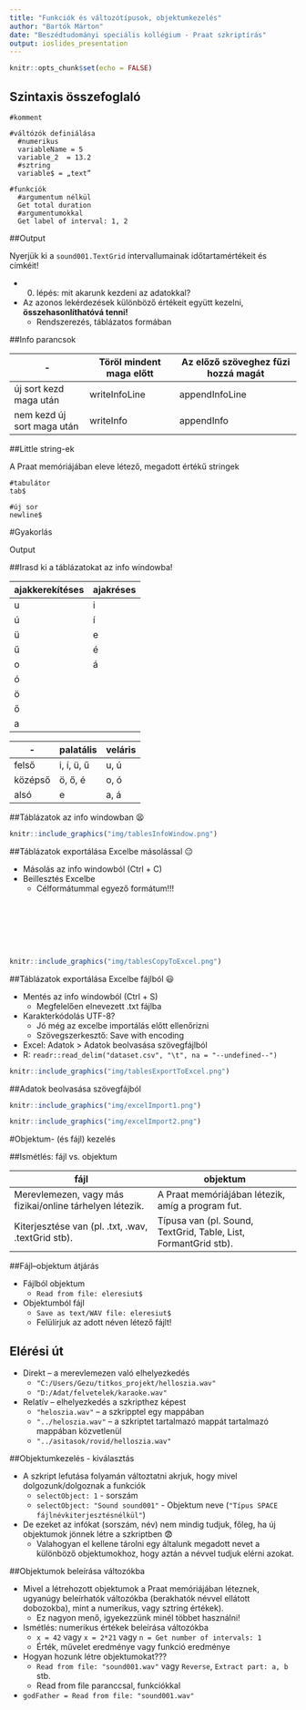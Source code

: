 ```yaml
---
title: "Funkciók és változótípusok, objektumkezelés"
author: "Bartók Márton"
date: "Beszédtudományi speciális kollégium - Praat szkriptírás"
output: ioslides_presentation
---
```


```r
knitr::opts_chunk$set(echo = FALSE)
```

## Szintaxis összefoglaló

```praat
#komment

#váltózók definiálása
  #numerikus
  variableName = 5
  variable_2  = 13.2
  #sztring
  variable$ = „text”

#funkciók
  #argumentum nélkül
  Get total duration
  #argumentumokkal
  Get label of interval: 1, 2
```

##Output

Nyerjük ki a `sound001.TextGrid` intervallumainak időtartamértékeit és címkéit!

* 0. lépés: mit akarunk kezdeni az adatokkal?
* Az azonos lekérdezések különböző értékeit együtt kezelni, **összehasonlíthatóvá tenni!**
  + Rendszerezés, táblázatos formában
  
##Info parancsok 

-| Töröl mindent maga előtt | Az előző szöveghez fűzi hozzá magát
----------|----------|----------
új sort kezd maga után|writeInfoLine|appendInfoLine
nem kezd új sort maga után|writeInfo|appendInfo

##Little string-ek

A Praat memóriájában eleve létező, megadott értékű stringek

```praat
#tabulátor
tab$

#új sor
newline$
```

#Gyakorlás

Output

##Irasd ki a táblázatokat az info windowba!

<div class="columns-2">

ajakkerekítéses|ajakréses
----------|----------
u|i
ú|í
ü|e
ű|é
o|á
ó|
ö|
ő|
a|

-|palatális|veláris
----------|----------|----------
felső|i, í, ü, ű|u, ú
középső|ö, ő, é|o, ó
alsó|e|a, á

##Táblázatok az info windowban 😫

```r
knitr::include_graphics("img/tablesInfoWindow.png")
```

##Táblázatok exportálása Excelbe másolással  😐 
<div class="columns-2">
* Másolás az info windowból (Ctrl + C)
* Beillesztés Excelbe
  + Célformátummal egyező formátum!!!

<br><br><br><br><br>

```r
knitr::include_graphics("img/tablesCopyToExcel.png")
```

##Táblázatok exportálása Excelbe fájlból 😃
<div class="columns-2">

* Mentés az info windowból (Ctrl + S)
    + Megfelelően elnevezett .txt fájlba
* Karakterkódolás UTF-8?
    + Jó még az excelbe importálás előtt ellenőrizni
    + Szövegszerkesztő: Save with encoding
* Excel: Adatok > Adatok beolvasása szövegfájlból
* R: ``readr::read_delim("dataset.csv", "\t", na = "--undefined--")``

```r
knitr::include_graphics("img/tablesExportToExcel.png")
```

##Adatok beolvasása szövegfájból
<div class="columns-2">
```r
knitr::include_graphics("img/excelImport1.png")
```

```r
knitr::include_graphics("img/excelImport2.png")
```

#Objektum- (és fájl) kezelés

##Ismétlés: fájl vs. objektum

fájl|objektum
----------|----------
Merevlemezen, vagy más fizikai/online tárhelyen létezik.|A Praat memóriájában létezik, amíg a program fut.
Kiterjesztése van (pl. .txt, .wav, .textGrid stb).|Típusa van (pl. Sound, TextGrid, Table, List, FormantGrid stb).

##Fájl--objektum átjárás

* Fájlból objektum
    + `Read from file: eleresiut$`
* Objektumból fájl
    + `Save as text/WAV file: eleresiut$`
    + Felülírjuk az adott néven létező fájlt!
    
## Elérési út

* Direkt – a merevlemezen való elhelyezkedés
    + `"C:/Users/Gezu/titkos_projekt/helloszia.wav"`
    + `"D:/Adat/felvetelek/karaoke.wav"`
* Relatív – elhelyezkedés a szkripthez képest
    + `"heloszia.wav"` – a szkripptel egy mappában
    + `"../heloszia.wav"` – a szkriptet tartalmazó mappát tartalmazó mappában közvetlenül
    + `"../asitasok/rovid/helloszia.wav"`

##Objektumkezelés - kiválasztás

* A szkript lefutása folyamán változtatni akrjuk, hogy mivel dolgozunk/dolgoznak a funkciók
    + `selectObject: 1` - sorszám
    +  `selectObject: "Sound sound001"` - Objektum neve (`"Típus SPACE fájlnévkiterjesztésnélkül"`)
* De ezeket az infókat (sorszám, név) nem mindig tudjuk, főleg, ha új objektumok jönnek létre a szkriptben 😨
  + Valahogyan el kellene tárolni egy általunk megadott nevet a különböző objektumokhoz, hogy aztán a névvel tudjuk elérni azokat.
  
##Objektumok beleírása változókba

* Mivel a létrehozott objektumok a Praat memóriájában léteznek, ugyanúgy beleírhatók változókba (berakhatók névvel ellátott dobozokba), mint a numerikus, vagy sztring értékek).
    + Ez nagyon menő, igyekezzünk minél többet használni!
* Ismétlés: numerikus értékek beleírása változókba
    + `x = 42` vagy `x = 2*21` vagy `n = Get number of intervals: 1`
    + Érték, művelet eredménye vagy funkció eredménye
* Hogyan hozunk létre objektumokat???
    + `Read from file: "sound001.wav"` vagy `Reverse`, `Extract part: a, b` stb.
    + Read from file paranccsal, funkciókkal
* `godFather = Read from file: "sound001.wav"`